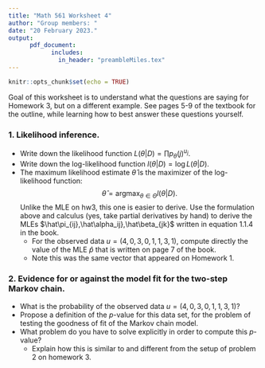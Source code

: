 ```yaml
---
title: "Math 561 Worksheet 4"
author: "Group members: "
date: "20 February 2023."
output: 
      pdf_document: 
            includes:
              in_header: "preambleMiles.tex"
---
```


```r
knitr::opts_chunk$set(echo = TRUE)
```

Goal of this worksheet is to understand what the questions are saying for Homework 3, but on a different example. 
See pages 5-9 of the textbook for the outline, while learning how to best answer these questions yourself.  

<!--------------->
<!-- Problem 1 -->
<!--------------->

### 1. Likelihood inference. 

* Write down the likelihood function $L(\theta|D)=\prod p_{\theta}(j)^{u_j}$.
* Write down the log-likelihood function $l(\theta|D)=\log L(\theta|D)$.
* The maximum likelihood estimate $\hat{\theta}$ is the maximizer of the log-likelihood function:
$$
    \hat{\theta} = \text{argmax}_{\theta \in \Theta} l(\theta|D).
$$
Unlike the MLE on hw3, this one is easier to derive. Use the formulation above and calculus (yes, take partial derivatives by hand) to derive the MLEs $\hat\pi_{ij},\hat\alpha_ij},\hat\beta_{jk}$ written in equation 1.1.4 in the book. 
  * For the observed data $u=(4,0,3,0,1,1,3,1)$, compute directly the value of the MLE $\hat p$ that is written on page 7 of the book. 
  * Note this was the same vector that appeared on Homework 1. 

<!--------------->
<!-- Problem 2 -->
<!--------------->

### 2. Evidence for or against the model fit for the two-step Markov chain.

* What is the probability of the observed data $u=(4,0,3,0,1,1,3,1)$?
* Propose a definition of the $p$-value for this data set, for the problem of testing the goodness of fit of the Markov chain model.
* What problem do you have to solve explicitly in order to compute this $p$-value? 
  * Explain how this is similar to and different from the setup of problem 2 on homework 3. 
